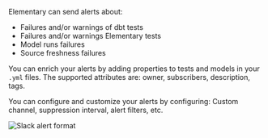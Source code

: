 Elementary can send alerts about:

- Failures and/or warnings of dbt tests
- Failures and/or warnings Elementary tests
- Model runs failures
- Source freshness failures

You can enrich your alerts by adding properties to tests and models in your `.yml` files.
The supported attributes are: owner, subscribers, description, tags.

You can configure and customize your alerts by configuring:
Custom channel, suppression interval, alert filters, etc.

<Frame>
  <div className="dark:bg-white rounded-md p-4">
    <img
      src="https://res.cloudinary.com/dvmtceykh/image/upload/v1707742279/od5lminwcmktkjfh0lao.png"
      alt="Slack alert format"
    />
  </div>
</Frame>
